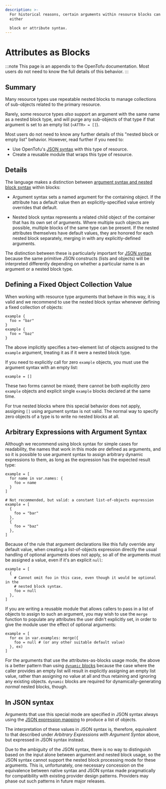 ```yaml
---
description: >-
  For historical reasons, certain arguments within resource blocks can use
  either

  block or attribute syntax.
---
```


# Attributes as Blocks

:::note
This page is an appendix to the OpenTofu documentation. Most users do not need to know the full details of this behavior.
:::

## Summary

Many resource types use repeatable nested blocks to manage collections of
sub-objects related to the primary resource.

Rarely, some resource types _also_ support an argument with the same name as a
nested block type, and will purge any sub-objects of that type if that argument
is set to an empty list (`<ATTR> = []`).

Most users do not need to know any further details of this "nested block or
empty list" behavior. However, read further if you need to:

- Use OpenTofu's [JSON syntax](/docs/language/syntax/json) with this
  type of resource.
- Create a reusable module that wraps this type of resource.

## Details

The language makes a distinction between
[argument syntax and nested block syntax](/docs/language/syntax/configuration#arguments-and-blocks)
within blocks:

- Argument syntax sets a named argument for the containing object. If the
  attribute has a default value then an explicitly-specified value entirely
  overrides that default.

- Nested block syntax represents a related child object of the container that
  has its own set of arguments. Where multiple such objects are possible, multiple
  blocks of the same type can be present. If the nested attributes themselves
  have default values, they are honored for each nested block separately,
  merging in with any explicitly-defined arguments.

The distinction between these is particularly important for
[JSON syntax](/docs/language/syntax/json)
because the same primitive JSON constructs (lists and objects) will be
interpreted differently depending on whether a particular name is an argument
or a nested block type.

## Defining a Fixed Object Collection Value

When working with resource type arguments that behave in this way, it is valid
and we recommend to use the nested block syntax whenever defining a fixed
collection of objects:

```hcl
example {
  foo = "bar"
}
example {
  foo = "baz"
}
```

The above implicitly specifies a two-element list of objects assigned to the
`example` argument, treating it as if it were a nested block type.

If you need to explicitly call for zero `example` objects, you must use the
argument syntax with an empty list:

```hcl
example = []
```

These two forms cannot be mixed; there cannot be both explicitly zero `example`
objects and explicit single `example` blocks declared at the same time.

For true nested blocks where this special behavior does not apply, assigning
`[]` using argument syntax is not valid. The normal way to specify zero objects
of a type is to write no nested blocks at all.

## Arbitrary Expressions with Argument Syntax

Although we recommend using block syntax for simple cases for readability, the
names that work in this mode _are_ defined as arguments, and so it is possible
to use argument syntax to assign arbitrary dynamic expressions to them, as
long as the expression has the expected result type:

```hcl
example = [
  for name in var.names: {
    foo = name
  }
]
```

```hcl
# Not recommended, but valid: a constant list-of-objects expression
example = [
  {
    foo = "bar"
  },
  {
    foo = "baz"
  },
]
```

Because of the rule that argument declarations like this fully override any
default value, when creating a list-of-objects expression directly the usual
handling of optional arguments does not apply, so all of the arguments must be
assigned a value, even if it's an explicit `null`:

```hcl
example = [
  {
    # Cannot omit foo in this case, even though it would be optional in the
    # nested block syntax.
    foo = null
  },
]
```

If you are writing a reusable module that allows callers to pass in a list of
objects to assign to such an argument, you may wish to use the `merge` function
to populate any attributes the user didn't explicitly set, in order to give
the module user the effect of optional arguments:

```hcl
example = [
  for ex in var.examples: merge({
    foo = null # (or any other suitable default value)
  }, ex)
]
```

For the arguments that use the attributes-as-blocks usage mode, the above is
a better pattern than using
[`dynamic` blocks](/docs/language/expressions/dynamic-blocks)
because the case where the
caller provides an empty list will result in explicitly assigning an empty
list value, rather than assigning no value at all and thus retaining and
ignoring any existing objects. `dynamic` blocks are required for
dynamically-generating _normal_ nested blocks, though.

## In JSON syntax

Arguments that use this special mode are specified in JSON syntax always using
the [JSON expression mapping](/docs/language/syntax/json#expression-mapping)
to produce a list of objects.

The interpretation of these values in JSON syntax is, therefore, equivalent
to that described under _Arbitrary Expressions with Argument Syntax_ above,
but expressed in JSON syntax instead.

Due to the ambiguity of the JSON syntax, there is no way to distinguish based
on the input alone between argument and nested block usage, so the JSON syntax
cannot support the nested block processing mode for these arguments. This is,
unfortunately, one necessary concession on the equivalence between native syntax
and JSON syntax made pragmatically for compatibility with existing provider
design patterns. Providers may phase out such patterns in future major releases.
